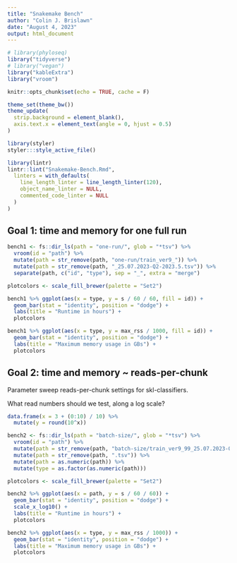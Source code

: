 ```yaml
---
title: "Snakemake Bench"
author: "Colin J. Brislawn"
date: "August 4, 2023"
output: html_document
---
```


```r
# library(phyloseq)
library("tidyverse")
# library("vegan")
library("kableExtra")
library("vroom")

knitr::opts_chunk$set(echo = TRUE, cache = F)

theme_set(theme_bw())
theme_update(
  strip.background = element_blank(),
  axis.text.x = element_text(angle = 0, hjust = 0.5)
)
```

```r
library(styler)
styler:::style_active_file()

library(lintr)
lintr::lint("Snakemake-Bench.Rmd",
  linters = with_defaults(
    line_length_linter = line_length_linter(120),
    object_name_linter = NULL,
    commented_code_linter = NULL
  )
)
```

## Goal 1: time and memory for one full run

```r
bench1 <- fs::dir_ls(path = "one-run/", glob = "*tsv") %>%
  vroom(id = "path") %>%
  mutate(path = str_remove(path, "one-run/train_ver9_")) %>%
  mutate(path = str_remove(path, "_25.07.2023-Q2-2023.5.tsv")) %>%
  separate(path, c("id", "type"), sep = "_", extra = "merge")

plotcolors <- scale_fill_brewer(palette = "Set2")

bench1 %>% ggplot(aes(x = type, y = s / 60 / 60, fill = id)) +
  geom_bar(stat = "identity", position = "dodge") +
  labs(title = "Runtime in hours") +
  plotcolors

bench1 %>% ggplot(aes(x = type, y = max_rss / 1000, fill = id)) +
  geom_bar(stat = "identity", position = "dodge") +
  labs(title = "Maximum memory usage in GBs") +
  plotcolors
```

## Goal 2: time and memory ~ reads-per-chunk

Parameter sweep reads-per-chunk settings for skl-classifiers.

What read numbers should we test, along a log scale?

```r
data.frame(x = 3 + (0:10) / 10) %>%
  mutate(y = round(10^x))

```

```r
bench2 <- fs::dir_ls(path = "batch-size/", glob = "*tsv") %>%
  vroom(id = "path") %>%
  mutate(path = str_remove(path, "batch-size/train_ver9_99_25.07.2023-Q2-2023.5-chunk")) %>%
  mutate(path = str_remove(path, ".tsv")) %>%
  mutate(path = as.numeric(path)) %>%
  mutate(type = as.factor(as.numeric(path)))

plotcolors <- scale_fill_brewer(palette = "Set2")

bench2 %>% ggplot(aes(x = path, y = s / 60 / 60)) +
  geom_bar(stat = "identity", position = "dodge") +
  scale_x_log10() +
  labs(title = "Runtime in hours") +
  plotcolors

bench2 %>% ggplot(aes(x = type, y = max_rss / 1000)) +
  geom_bar(stat = "identity", position = "dodge") +
  labs(title = "Maximum memory usage in GBs") +
  plotcolors

```
